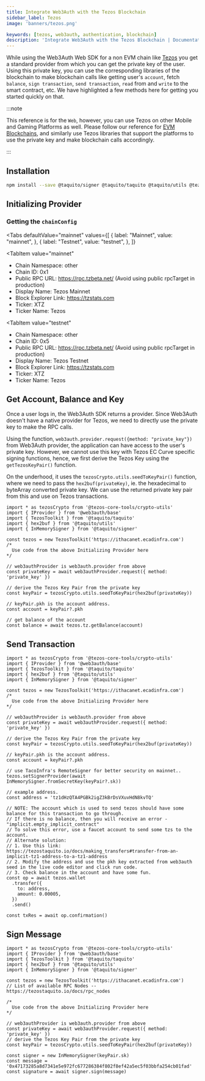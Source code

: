```yaml
---
title: Integrate Web3Auth with the Tezos Blockchain
sidebar_label: Tezos
image: 'banners/tezos.png'

keywords: [tezos, web3auth, authentication, blockchain]
description: 'Integrate Web3Auth with the Tezos Blockchain | Documentation - Web3Auth'
---
```



While using the Web3Auth Web SDK for a non EVM chain like [Tezos](https://tezos.com/) you get a standard provider from which you can get the private key of the user. Using this private key, you can use the corresponding libraries of the blockchain to make blockchain calls like getting user's `account`, fetch `balance`, `sign transaction`, `send transaction`, `read` from and `write` to the smart contract, etc. We have highlighted a few methods here for getting you started quickly on that.

:::note

This reference is for the `Web`, however, you can use Tezos on other Mobile and Gaming Platforms as well. Please follow our reference for [EVM Blockchains](/connect-blockchain/evm/), and similarly use Tezos libraries that support the platforms to use the private key and make blockchain calls accordingly.

:::

## Installation

```bash npm2yarn
npm install --save @taquito/signer @taquito/taquito @taquito/utils @tezos-core-tools/crypto-utils
```

## Initializing Provider

### Getting the `chainConfig`

<Tabs
 defaultValue="mainnet"
  values={[
    { label: "Mainnet", value: "mainnet", },
    { label: "Testnet", value: "testnet", },
  ]}
>
<TabItem
  value="mainnet"
>

- Chain Namespace: other
- Chain ID: 0x1
- Public RPC URL: https://rpc.tzbeta.net/ (Avoid using public rpcTarget in production)
- Display Name: Tezos Mainnet
- Block Explorer Link: https://tzstats.com
- Ticker: XTZ
- Ticker Name: Tezos

</TabItem>

<TabItem
  value="testnet"
>

- Chain Namespace: other
- Chain ID: 0x5
- Public RPC URL: https://rpc.tzbeta.net/ (Avoid using public rpcTarget in production)
- Display Name: Tezos Testnet
- Block Explorer Link: https://tzstats.com
- Ticker: XTZ
- Ticker Name: Tezos

</TabItem>
</Tabs>

## Get Account, Balance and Key

Once a user logs in, the Web3Auth SDK returns a provider. Since Web3Auth doesn't have a native provider for Tezos, we need to directly use the private key to make the RPC calls.

Using the function, `web3auth.provider.request({method: "private_key"})` from Web3Auth provider, the application can have access to the user's private key. However, we cannot use this key with Tezos EC Curve specific signing functions, hence, we first derive the Tezos Key using the `getTezosKeyPair()` function.

On the underhood, it uses the `tezosCrypto.utils.seedToKeyPair()` function, where we need to pass the `hex2buf(privateKey)`, ie. the hexadecimal to byteArray converted private key. We can use the returned private key pair from this and use on Tezos transactions.

```tsx
import * as tezosCrypto from '@tezos-core-tools/crypto-utils'
import { IProvider } from '@web3auth/base'
import { TezosToolkit } from '@taquito/taquito'
import { hex2buf } from '@taquito/utils'
import { InMemorySigner } from '@taquito/signer'

const tezos = new TezosToolkit('https://ithacanet.ecadinfra.com')
/*
  Use code from the above Initializing Provider here
*/

// web3authProvider is web3auth.provider from above
const privateKey = await web3authProvider.request({ method: 'private_key' })

// derive the Tezos Key Pair from the private key
const keyPair = tezosCrypto.utils.seedToKeyPair(hex2buf(privateKey))

// keyPair.pkh is the account address.
const account = keyPair?.pkh

// get balance of the account
const balance = await tezos.tz.getBalance(account)
```

## Send Transaction

```tsx
import * as tezosCrypto from '@tezos-core-tools/crypto-utils'
import { IProvider } from '@web3auth/base'
import { TezosToolkit } from '@taquito/taquito'
import { hex2buf } from '@taquito/utils'
import { InMemorySigner } from '@taquito/signer'

const tezos = new TezosToolkit('https://ithacanet.ecadinfra.com')
/*
  Use code from the above Initializing Provider here
*/

// web3authProvider is web3auth.provider from above
const privateKey = await web3authProvider.request({ method: 'private_key' })

// derive the Tezos Key Pair from the private key
const keyPair = tezosCrypto.utils.seedToKeyPair(hex2buf(privateKey))

// keyPair.pkh is the account address.
const account = keyPair?.pkh

// use TacoInfra's RemoteSigner for better security on mainnet..
tezos.setSignerProvider(await InMemorySigner.fromSecretKey(keyPair?.sk))

// example address.
const address = 'tz1dHzQTA4PGBk2igZ3kBrDsVXuvHdN8kvTQ'

// NOTE: The account which is used to send tezos should have some balance for this transaction to go through.
// If there is no balance, then you will receive an error - "implicit.empty_implicit_contract"
// To solve this error, use a faucet account to send some tzs to the account.
// Alternate solution:
// 1. Use this link: https://tezostaquito.io/docs/making_transfers#transfer-from-an-implicit-tz1-address-to-a-tz1-address
// 2. Modify the address and use the pkh key extracted from web3auth seed in the live code editor and click run code.
// 3. Check balance in the account and have some fun.
const op = await tezos.wallet
  .transfer({
    to: address,
    amount: 0.00005,
  })
  .send()

const txRes = await op.confirmation()
```

## Sign Message

```tsx
import * as tezosCrypto from '@tezos-core-tools/crypto-utils'
import { IProvider } from '@web3auth/base'
import { TezosToolkit } from '@taquito/taquito'
import { hex2buf } from '@taquito/utils'
import { InMemorySigner } from '@taquito/signer'

const tezos = new TezosToolkit('https://ithacanet.ecadinfra.com')
// List of available RPC Nodes -- https://tezostaquito.io/docs/rpc_nodes

/*
  Use code from the above Initializing Provider here
*/

// web3authProvider is web3auth.provider from above
const privateKey = await web3authProvider.request({ method: 'private_key' })
// derive the Tezos Key Pair from the private key
const keyPair = tezosCrypto.utils.seedToKeyPair(hex2buf(privateKey))

const signer = new InMemorySigner(keyPair.sk)
const message = '0x47173285a8d7341e5e972fc677286384f802f8ef42a5ec5f03bbfa254cb01fad'
const signature = await signer.sign(message)
```

